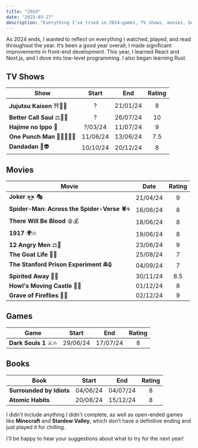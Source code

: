```yaml
---
title: "2024"
date: "2025-03-27"
description: "Everything I've tried in 2024—games, TV shows, movies, books"
---
```


As 2024 ends, I wanted to reflect on everything I watched, played, and read throughout the year. It’s been a good year overall; I made significant improvements in front-end development. This year, I learned React and Next.js, and I dove into low-level programming. I also began learning Rust.

## TV Shows

<div className="table-overflow">

| Show                       | Start    | End      | Rating |
|----------------------------|:--------:|:--------:|:------:|
| **Jujutsu Kaisen** ⛩️🤞🏻   |    ?     | 21/01/24 |   8    |
| **Better Call Saul** ⚖👨‍⚖️ |    ?     | 26/07/24 |   10   |
| **Hajime no Ippo** 🥊      | ?/03/24  | 11/07/24  |   9    |
| **One Punch Man** 👊🏻👨🏻‍🦲 | 11/06/24 | 13/06/24 |  7.5   |
| **Dandadan** 👻👽         | 10/10/24 | 20/12/24 |   8    |
</div>

## Movies

<div className="table-overflow">

| Movie                                    | Date     | Rating |
|------------------------------------------|:--------:|:------:|
| **Joker ×͜×** 🎭                          | 21/04/24 |   9    |
| **Spider-Man: Across the Spider-Verse** 🕷️🌀 | 16/06/24 |   8    |
| **There Will Be Blood** 🩸💰              | 18/06/24 |   8    |
| **1917** 🌍🔥                             | 19/06/24 |   8    |
| **12 Angry Men** ⚖️👥                     | 23/06/24 |   9    |
| **The Goat Life** 🐐🌱                    | 25/08/24 |   7    |
| **The Stanford Prison Experiment** 🚔🔒  | 04/09/24 |   7    |
| **Spirited Away** 🍃🌸                    | 30/11/24 |  8.5   |
| **Howl's Moving Castle** 🏰🔥            | 01/12/24 |   8    |
| **Grave of Fireflies** 🦋🔥               | 02/12/24 |   9    |
</div>

## Games

<div className="table-overflow">

| Game                                   | Start    | End      | Rating |
|----------------------------------------|:--------:|:--------:|:------:|
| **Dark Souls 1** ⚔️🔥                   | 29/06/24  | 17/07/24  |   8    |
</div>

## Books

<div className="table-overflow">

| Book                     | Start    | End      | Rating |
|--------------------------|:--------:|:--------:|:------:|
| **Surrounded by Idiots** | 04/06/24 | 04/07/24 |   8    |
| **Atomic Habits**        | 20/08/24 | 15/12/24 |   8    |
</div>

I didn't include anything I didn't complete, as well as open-ended games like **Minecraft** and **Stardew Valley**, which don’t have a definitive ending and just played it for chilling.

I'll be happy to hear your suggestions about what to try for the next year!
